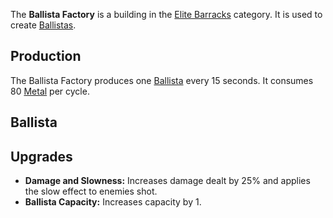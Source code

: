 {{Infobox building
| name = Ballista Factory
| image = [[File:Ballista_factory.png]]
| category = Elite Barracks
| cycle = 15s
| capacity = 2
| build_cost = 300 [[Wood]], 200 [[Metal]]
| description = Creates Ballistas that can shoot from afar and slow down the enemy's advance.
}}

The '''Ballista Factory''' is a building in the [[Elite Barracks]] category. It is used to create [[Ballista]]s.

== Production ==
The Ballista Factory produces one [[Ballista]] every 15 seconds. It consumes 80 [[Metal]] per cycle.

== Ballista ==
{{Infobox unit
| name = Ballista
| image = 
| type = Ranged
| hp = 130
| dps = 40
| trait = +10% to HP of [Flying] troops for each Ballista on the battlefield, up to 100%.
}}

== Upgrades ==
* '''Damage and Slowness:''' Increases damage dealt by 25% and applies the slow effect to enemies shot.
* '''Ballista Capacity:''' Increases capacity by 1.